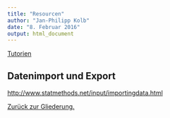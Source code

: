```yaml
---
title: "Resourcen"
author: "Jan-Philipp Kolb"
date: "8. Februar 2016"
output: html_document
---
```


[Tutorien](http://blog.revolutionanalytics.com/2012/04/20-free-r-tutorials-and-one-reference-card.html)

## Datenimport und Export

<http://www.statmethods.net/input/importingdata.html>

[Zurück zur Gliederung.](https://github.com/Japhilko/IntroR/blob/master/2016/README.md)
